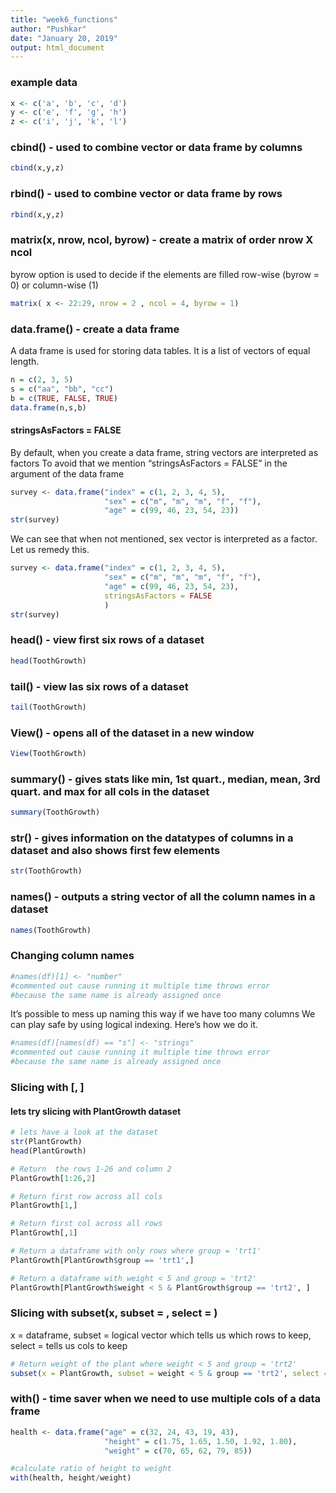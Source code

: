 ```yaml
---
title: "week6_functions"
author: "Pushkar"
date: "January 20, 2019"
output: html_document
---
```

### example data
```r
x <- c('a', 'b', 'c', 'd')
y <- c('e', 'f', 'g', 'h')
z <- c('i', 'j', 'k', 'l')
```

### cbind() - used to combine vector or data frame by columns
```r
cbind(x,y,z)
```

### rbind() - used to combine vector or data frame by rows
```r
rbind(x,y,z)
```
### matrix(x, nrow, ncol, byrow) - create a matrix of order nrow X ncol
byrow option is used to decide if the elements are filled row-wise (byrow = 0) or column-wise (1)
```r
matrix( x <- 22:29, nrow = 2 , ncol = 4, byrow = 1)
```
### data.frame() - create a data frame 
A data frame is used for storing data tables. It is a list of vectors of equal length.
```r
n = c(2, 3, 5) 
s = c("aa", "bb", "cc")
b = c(TRUE, FALSE, TRUE)
data.frame(n,s,b)
```
#### stringsAsFactors = FALSE
By default, when you create a data frame, string vectors are interpreted as factors
To avoid that we mention "stringsAsFactors = FALSE" in the argument of the data frame
```r
survey <- data.frame("index" = c(1, 2, 3, 4, 5),
                     "sex" = c("m", "m", "m", "f", "f"),
                     "age" = c(99, 46, 23, 54, 23))
str(survey)
```
We can see that when not mentioned, sex vector is interpreted as a factor.
Let us remedy this.
```r
survey <- data.frame("index" = c(1, 2, 3, 4, 5),
                     "sex" = c("m", "m", "m", "f", "f"),
                     "age" = c(99, 46, 23, 54, 23),
                     stringsAsFactors = FALSE
                     )
str(survey)
```

### head() - view first six rows of a dataset
```r
head(ToothGrowth)
```
### tail() - view las six rows of a dataset
```r
tail(ToothGrowth)
```
### View() - opens all of the dataset in a new window
```r
View(ToothGrowth)
```
### summary() - gives stats like min, 1st quart., median, mean, 3rd quart. and max for all cols in the dataset
```r
summary(ToothGrowth)
```
### str() - gives information on the datatypes of columns in a dataset and also shows first few elements
```r
str(ToothGrowth)
```
### names() - outputs a string vector of all the column names in a dataset
```r
names(ToothGrowth)
```
### Changing column names
```r
#names(df)[1] <- "number"
#commented out cause running it multiple time throws error 
#because the same name is already assigned once
```

It's possible to mess up naming this way if we have too many columns
We can play safe by using logical indexing.
Here's how we do it.
```r
#names(df)[names(df) == "s"] <- "strings"
#commented out cause running it multiple time throws error 
#because the same name is already assigned once

```

### Slicing with [, ]
#### lets try slicing with PlantGrowth dataset
```r
# lets have a look at the dataset
str(PlantGrowth)
head(PlantGrowth)

# Return  the rows 1-26 and column 2 
PlantGrowth[1:26,2]

# Return first row across all cols
PlantGrowth[1,]

# Return first col across all rows
PlantGrowth[,1]

# Return a dataframe with only rows where group = 'trt1'
PlantGrowth[PlantGrowth$group == 'trt1',]

# Return a dataframe with weight < 5 and group = 'trt2'
PlantGrowth[PlantGrowth$weight < 5 & PlantGrowth$group == 'trt2', ]

```
### Slicing with subset(x, subset = , select = )
x = dataframe,
subset = logical vector which tells us which rows to keep,
select = tells us cols to keep
```r
# Return weight of the plant where weight < 5 and group = 'trt2'
subset(x = PlantGrowth, subset = weight < 5 & group == 'trt2', select = 'weight')

```

### with() - time saver when we need to use multiple cols of a data frame
```r
health <- data.frame("age" = c(32, 24, 43, 19, 43),
                     "height" = c(1.75, 1.65, 1.50, 1.92, 1.80),
                     "weight" = c(70, 65, 62, 79, 85))

#calculate ratio of height to weight
with(health, height/weight)
```
